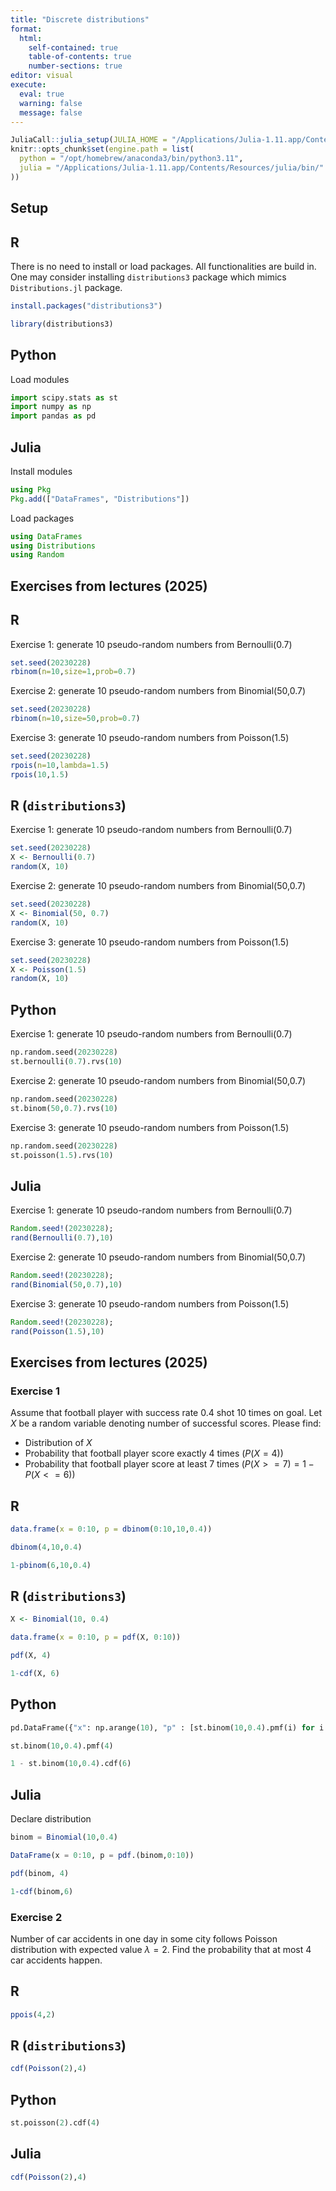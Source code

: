 ```yaml
---
title: "Discrete distributions"
format: 
  html:
    self-contained: true
    table-of-contents: true
    number-sections: true
editor: visual
execute: 
  eval: true
  warning: false
  message: false
---
```


```r
JuliaCall::julia_setup(JULIA_HOME = "/Applications/Julia-1.11.app/Contents/Resources/julia/bin/")
knitr::opts_chunk$set(engine.path = list(
  python = "/opt/homebrew/anaconda3/bin/python3.11",
  julia = "/Applications/Julia-1.11.app/Contents/Resources/julia/bin/"
))
```

## Setup

::: panel-tabset
## R

There is no need to install or load packages. All functionalities are
build in. One may consider installing `distributions3` package which
mimics `Distributions.jl` package.

```r
install.packages("distributions3")
```

```r
library(distributions3)
```

## Python

Load modules

```python
import scipy.stats as st
import numpy as np
import pandas as pd
```

## Julia

Install modules

```julia
using Pkg
Pkg.add(["DataFrames", "Distributions"])
```

Load packages

```julia
using DataFrames
using Distributions
using Random
```
:::

## Exercises from lectures (2025)

::: panel-tabset
## R

Exercise 1: generate 10 pseudo-random numbers from Bernoulli(0.7)

```r
set.seed(20230228)
rbinom(n=10,size=1,prob=0.7)
```

Exercise 2: generate 10 pseudo-random numbers from Binomial(50,0.7)

```r
set.seed(20230228)
rbinom(n=10,size=50,prob=0.7)
```

Exercise 3: generate 10 pseudo-random numbers from Poisson(1.5)

```r
set.seed(20230228)
rpois(n=10,lambda=1.5)
rpois(10,1.5)
```

## R (`distributions3`)

Exercise 1: generate 10 pseudo-random numbers from Bernoulli(0.7)

```r
set.seed(20230228)
X <- Bernoulli(0.7)
random(X, 10)
```

Exercise 2: generate 10 pseudo-random numbers from Binomial(50,0.7)

```r
set.seed(20230228)
X <- Binomial(50, 0.7)
random(X, 10)
```

Exercise 3: generate 10 pseudo-random numbers from Poisson(1.5)

```r
set.seed(20230228)
X <- Poisson(1.5)
random(X, 10)
```

## Python

Exercise 1: generate 10 pseudo-random numbers from Bernoulli(0.7)

```python
np.random.seed(20230228)
st.bernoulli(0.7).rvs(10)
```

Exercise 2: generate 10 pseudo-random numbers from Binomial(50,0.7)

```python
np.random.seed(20230228)
st.binom(50,0.7).rvs(10)
```

Exercise 3: generate 10 pseudo-random numbers from Poisson(1.5)

```python
np.random.seed(20230228)
st.poisson(1.5).rvs(10)
```

## Julia

Exercise 1: generate 10 pseudo-random numbers from Bernoulli(0.7)

```julia
Random.seed!(20230228);
rand(Bernoulli(0.7),10)
```

Exercise 2: generate 10 pseudo-random numbers from Binomial(50,0.7)

```julia
Random.seed!(20230228);
rand(Binomial(50,0.7),10)
```

Exercise 3: generate 10 pseudo-random numbers from Poisson(1.5)

```julia
Random.seed!(20230228);
rand(Poisson(1.5),10)
```
:::

## Exercises from lectures (2025)

### Exercise 1

Assume that football player with success rate 0.4 shot 10 times on goal.
Let $X$ be a random variable denoting number of successful scores.
Please find:

-   Distribution of $X$
-   Probability that football player score exactly 4 times ($P(X=4)$)
-   Probability that football player score at least 7 times
    ($P(X>=7) = 1- P(X <= 6)$)

::: panel-tabset
## R

```r
data.frame(x = 0:10, p = dbinom(0:10,10,0.4))
```

```r
dbinom(4,10,0.4)
```

```r
1-pbinom(6,10,0.4)
```

## R (`distributions3`)

```r
X <- Binomial(10, 0.4)
```

```r
data.frame(x = 0:10, p = pdf(X, 0:10))
```

```r
pdf(X, 4)
```

```r
1-cdf(X, 6)
```

## Python

```python
pd.DataFrame({"x": np.arange(10), "p" : [st.binom(10,0.4).pmf(i) for i in np.arange(10)]})
```

```python
st.binom(10,0.4).pmf(4)
```

```python
1 - st.binom(10,0.4).cdf(6)
```

## Julia

Declare distribution

```julia
binom = Binomial(10,0.4)
```

```julia
DataFrame(x = 0:10, p = pdf.(binom,0:10))
```

```julia
pdf(binom, 4)
```

```julia
1-cdf(binom,6)
```
:::

### Exercise 2

Number of car accidents in one day in some city follows Poisson
distribution with expected value $\lambda=2$. Find the probability that
at most 4 car accidents happen.

::: panel-tabset
## R

```r
ppois(4,2)
```

## R (`distributions3`)

```r
cdf(Poisson(2),4)
```

## Python

```python
st.poisson(2).cdf(4)
```

## Julia

```julia
cdf(Poisson(2),4)
```
:::
